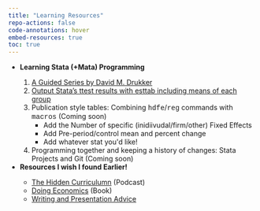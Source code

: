```yaml
---
title: "Learning Resources"
repo-actions: false
code-annotations: hover
embed-resources: true
toc: true
---
```


```{=html}
<ul>
  <li><b>Learning Stata (+Mata) Programming</b></li>
  <ol>
    <li><a href="https://blog.stata.com/2016/01/15/programming-an-estimation-command-in-stata-a-map-to-posted-entries/">A Guided Series by David M. Drukker</a></li>
    <li><a href="https://losetposet.wordpress.com/2016/06/16/output-statas-ttest-results-with-esttab-including-means-of-each-group/">Output Stata’s ttest results with esttab including means of each group</a></li>
    <li>Publication style tables: Combining <a style="font-family:'Courier New'">hdfe</a>/<a style="font-family:'Courier New'">reg</a> commands with <a style="font-family:'Courier New'">macros</a> (Coming soon)
    <ul><li>Add the Number of specific (inidiivudal/firm/other) Fixed Effects</li>
    <li>Add Pre-period/control mean and percent change</li>
    <li>Add whatever stat you'd like!</li></ul>
    </li>
     <li>Programming together and keeping a history of changes: Stata Projects and Git (Coming soon)</li>
    </ol>
    <li><b>Resources I wish I found Earlier!</b></li>
    <ul>
      <li><a href="https://open.spotify.com/show/0OtkSXW04TEbGX3lwUEQcH?si=0cf1fd4dc4ce408e">The Hidden Curriculumn</a> (Podcast)</li>
      <li><a href="https://mitpress.mit.edu/9780262543552/doing-economics/">Doing Economics</a> (Book)</li>
      <li><a href="https://sites.google.com/site/amandayagan/writingadvice">Writing and Presentation Advice</a></li>
    </ul>

</ul>
```
